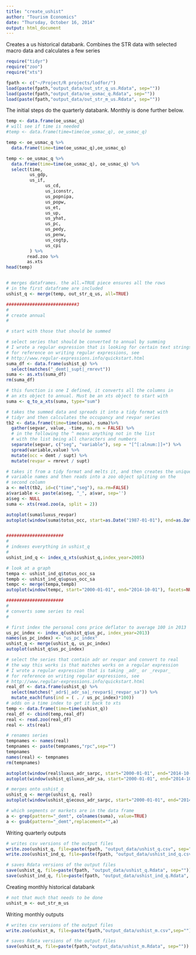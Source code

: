 ```yaml
---
title: "create_ushist"
author: "Tourism Economics"
date: "Thursday, October 16, 2014"
output: html_document
---
```


Creates a us historical databank. Combines the STR data with selected macro data and calculates a few series

```r
require("tidyr")
require("zoo")
require("xts")

fpath <- c("~/Project/R projects/lodfor/") 
load(paste(fpath,"output_data/out_str_q_us.Rdata", sep=""))
load(paste(fpath,"output_data/oe_usmac_q.Rdata", sep=""))
load(paste(fpath,"output_data/out_str_m_us.Rdata", sep=""))

```


The initial steps do the quarterly databank. Monthly is done further below.
```r

temp <- data.frame(oe_usmac_q)
# will see if time is needed
#temp <- data.frame(time=time(oe_usmac_q), oe_usmac_q)

temp <- oe_usmac_q %>%
  data.frame(time=time(oe_usmac_q),oe_usmac_q) 

temp <- oe_usmac_q %>%
  data.frame(time=time(oe_usmac_q), oe_usmac_q) %>%
  select(time, 
         us_gdp,
         us_if,
               us_cd,
               us_iconstr,
               us_popnipa,
               us_popw,
               us_et,
               us_up,
               us_yhat,
               us_pc,
               us_pedy,
               us_penw,
               us_cogtp,
               us_cpi
         ) %>%
        read.zoo %>%
        as.xts
head(temp)


# merges dataframes. the all.=TRUE piece ensures all the rows
# in the first dataframe are included
ushist_q <- merge(temp, out_str_q_us, all=TRUE) 

###########################3
#
# create annual
#

# start with those that should be summed

# select series that should be converted to annual by summing
# I wrote a regular expression that is looking for certain text strings
# for reference on writing regular expressions, see
# http://www.regular-expressions.info/quickstart.html
suma_df <- data.frame(ushist_q) %>%
  select(matches("_demt|_supt|_rmrevt"))
suma <- as.xts(suma_df)
rm(suma_df)

# this function is one I defined, it converts all the columns in 
# an xts object to annual. Must be an xts object to start with
suma <- q_to_a_xts(suma, type="sum")

# takes the summed data and spreads it into a tidy format with
# tidyr and then calculates the occupancy and revpar series
tb2 <- data.frame(time=time(suma), suma)%>% 
  gather(segvar, value, -time, na.rm = FALSE) %>%
  # in the following the ^ means anything not in the list
  # with the list being all characters and numbers
  separate(segvar, c("seg", "variable"), sep = "[^[:alnum:]]+") %>%
  spread(variable,value) %>%
  mutate(occ = demt / supt) %>%
  mutate(revpar = rmrevt / supt)

# takes it from a tidy format and melts it, and then creates the unique
# variable names and then reads into a zoo object spliting on the 
# second column
a <- melt(tb2, id=c("time","seg"), na.rm=FALSE)
a$variable <- paste(a$seg, "_", a$var, sep='')
a$seg <- NULL
suma <- xts(read.zoo(a, split = 2))

autoplot(suma$luxus_revpar)
autoplot(window(suma$totus_occ, start=as.Date("1987-01-01"), end=as.Date("2014-01-01")))


######################
#
# indexes everything in ushist_q
#
ushist_ind_q <- index_q_xts(ushist_q,index_year=2005)

# look at a graph
tempa <- ushist_ind_q$totus_occ_sa
tempb <- ushist_ind_q$upsus_occ_sa
tempc <- merge(tempa,tempb)
autoplot(window(tempc, start="2000-01-01", end="2014-10-01"), facets=NULL)

######################
#
# converts some series to real
#

# first index the personal cons price deflator to average 100 in 2013
us_pc_index <- index_q(ushist_q$us_pc, index_year=2013)
names(us_pc_index) <- "us_pc_index"
ushist_q <- merge(ushist_q, us_pc_index)
autoplot(ushist_q$us_pc_index)

# select the series that contain adr or revpar and convert to real
# the way this works is that matches works on a regular expression
# I wrote a regular expression that is taking _adr_ or _revpar_
# for reference on writing regular expressions, see
# http://www.regular-expressions.info/quickstart.html
real_df <- data.frame(ushist_q) %>%
  select(matches("_adr$|_adr_sa|_revpar$|_revpar_sa")) %>% 
  mutate_each(funs(ind = ( . / us_pc_index)*100))
# adds on a time index to get it back to xts
temp <- data.frame(time=time(ushist_q)) 
real_df <- cbind(temp,real_df)
real <- read.zoo(real_df)
real <- xts(real)

# renames series 
tempnames <- names(real)
tempnames <- paste(tempnames,"rpc",sep="")
tempnames
names(real) <- tempnames
rm(tempnames)

autoplot(window(real$luxus_adr_sarpc, start="2000-01-01", end="2014-10-01"))
autoplot(window(ushist_q$luxus_adr_sa, start="2000-01-01", end="2014-10-01"))

# merges onto ushist_q
ushist_q <- merge(ushist_q, real)
autoplot(window(ushist_q$ecous_adr_sarpc, start="2000-01-01", end="2014-10-01"))

# which segments or markets are in the data frame
a <- grep(pattern="_demt", colnames(suma), value=TRUE)
a <- gsub(pattern="_demt",replacement="",a)

```

Writing quarterly outputs

```r
# writes csv versions of the output files
write.zoo(ushist_q, file=paste(fpath, "output_data/ushist_q.csv", sep=""), sep=",")
write.zoo(ushist_ind_q, file=paste(fpath, "output_data/ushist_ind_q.csv", sep=""), sep=",")

# saves Rdata versions of the output files
save(ushist_q, file=paste(fpath, "output_data/ushist_q.Rdata", sep=""))
save(ushist_ind_q, file=paste(fpath, "output_data/ushist_ind_q.Rdata", sep=""))
```

Creating monthly historical databank
```r
# not that much that needs to be done
ushist_m <- out_str_m_us
```

Writing monthly outputs

```r
# writes csv versions of the output files
write.zoo(ushist_m, file=paste(fpath,"output_data/ushist_m.csv",sep=""), sep=",")

# saves Rdata versions of the output files
save(ushist_m, file=paste(fpath,"output_data/ushist_m.Rdata", sep=""))
```

